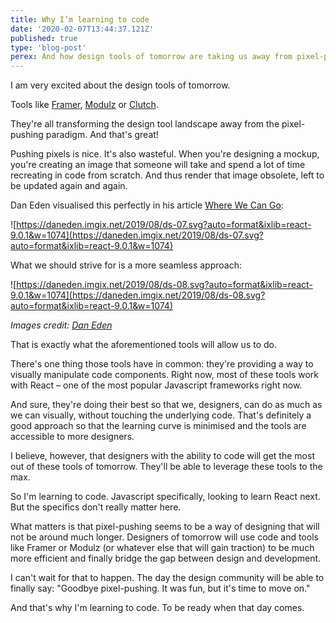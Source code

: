 ```yaml
---
title: Why I’m learning to code
date: '2020-02-07T13:44:37.121Z'
published: true
type: 'blog-post'
perex: And how design tools of tomorrow are taking us away from pixel-pushing.
---
```


I am very excited about the design tools of tomorrow.

Tools like [Framer](https://www.framer.com/), [Modulz](https://www.modulz.app/) or [Clutch](https://clutch.io/).

They're all transforming the design tool landscape away from the pixel-pushing paradigm. And that's great!

Pushing pixels is nice. It's also wasteful. When you're designing a mockup, you're creating an image that someone will take and spend a lot of time recreating in code from scratch. And thus render that image obsolete, left to be updated again and again.

Dan Eden visualised this perfectly in his article [Where We Can Go](https://daneden.me/2019/08/27/where-we-can-go/):

![https://daneden.imgix.net/2019/08/ds-07.svg?auto=format&ixlib=react-9.0.1&w=1074](https://daneden.imgix.net/2019/08/ds-07.svg?auto=format&ixlib=react-9.0.1&w=1074)

What we should strive for is a more seamless approach:

![https://daneden.imgix.net/2019/08/ds-08.svg?auto=format&ixlib=react-9.0.1&w=1074](https://daneden.imgix.net/2019/08/ds-08.svg?auto=format&ixlib=react-9.0.1&w=1074)

_Images credit: [Dan Eden](https://daneden.me/)_

That is exactly what the aforementioned tools will allow us to do.

There's one thing those tools have in common: they're providing a way to visually manipulate code components. Right now, most of these tools work with React – one of the most popular Javascript frameworks right now.

And sure, they're doing their best so that we, designers, can do as much as we can visually, without touching the underlying code. That's definitely a good approach so that the learning curve is minimised and the tools are accessible to more designers.

I believe, however, that designers with the ability to code will get the most out of these tools of tomorrow. They'll be able to leverage these tools to the max.

So I'm learning to code. Javascript specifically, looking to learn React next. But the specifics don't really matter here.

What matters is that pixel-pushing seems to be a way of designing that will not be around much longer. Designers of tomorrow will use code and tools like Framer or Modulz (or whatever else that will gain traction) to be much more efficient and finally bridge the gap between design and development.

I can't wait for that to happen. The day the design community will be able to finally say: "Goodbye pixel-pushing. It was fun, but it's time to move on."

And that's why I'm learning to code. To be ready when that day comes.
